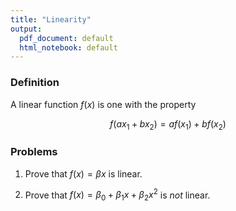 ```yaml
---
title: "Linearity"
output:
  pdf_document: default
  html_notebook: default
---
```


### Definition

A linear function $f(x)$ is one with the property

$$
f(ax_1 + bx_2) = af(x_1) + bf(x_2)
$$

### Problems

1. Prove that $f(x) = \beta x$ is linear.

2. Prove that $f(x) = \beta_0 + \beta_1 x + \beta_2 x^2$ is *not* linear. 
